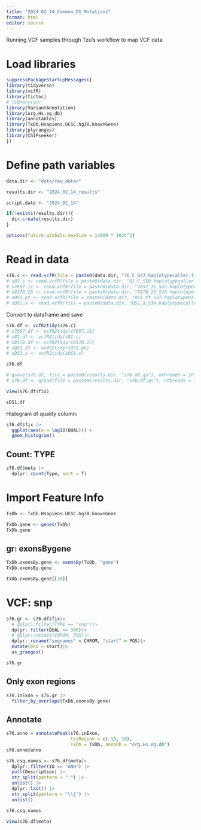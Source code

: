 ---
title: "2024_02_14_Common_DS_Mutations"
format: html
editor: source
---

Running VCF samples through Tzu's workflow to map VCF data.

# Load libraries

```{r}
suppressPackageStartupMessages({
library(tidyverse)
library(vcfR)
library(tictoc)
# library(qs)
library(VariantAnnotation)
library(org.Hs.eg.db)
library(annotables)
library(TxDb.Hsapiens.UCSC.hg38.knownGene)
library(plyranges)
library(ChIPseeker) 
})
```

# Define path variables

```{r}
data.dir <- "data/raw_data/"

results.dir <- "2024_02_14_results"

script.date <- "2024_02_14"

if(!exists(results.dir)){
  dir.create(results.dir)
}
```

```{r}
options(future.globals.maxSize = 14000 * 1024^2)
```

# Read in data

```{r}
s76.c <- read.vcfR(file = paste0(data.dir, "76_C_S47.haplotypecaller.filtered_snpEff.ann.vcf"))
# s81.c <- read.vcfR(file = paste0(data.dir, "81_C_S50.haplotypecaller.filtered_snpEff.ann.vcf"))
# s7657.11 <- read.vcfR(file = paste0(data.dir, "7657_11_S22.haplotypecaller.filtered_snpEff.ann.vcf"))
# s8178.25 <- read.vcfR(file = paste0(data.dir, "8178_25_S16.haplotypecaller.filtered_snpEff.ann.vcf"))
# sDS1.pt <- read.vcfR(file = paste0(data.dir, "DS1_Pt_S37.haplotypecaller.filtered_snpEff.ann.vcf"))
# sDS1.x <- read.vcfR(file = paste0(data.dir, "DS1_X_S34.haplotypecaller.filtered_snpEff.ann.vcf"))
```

Convert to dataframe and save

```{r}
s76.df <- vcfR2tidy(s76.c)
# s7657.df <- vcfR2tidy(s7657.11)
# s81.df <- vcfR2tidy(s81.c)
# s8178.df <- vcfR2tidy(s8178.25)
# sDS1.df <- vcfR2tidy(sDS1.pt)
# sDS1.x <- vcfR2tidy(sDS1.x)

s76.df

# qsave(s76.df, file = paste0(results.dir, "s76.df.qs"), nthreads = 10)
# s76.df <- qread(file = paste0(results.dir, "s76.df.qs"), nthreads = 10)
```

```{r}
View(s76.df$fix)

sDS1.df
```
Histogram of quality column:

```{r}
s76.df$fix |> 
  ggplot(aes(x = log10(QUAL))) +
  geom_histogram()
```

## Count: TYPE

```{r}
s76.df$meta |>
  dplyr::count(Type, sort = T)
```

# Import Feature Info

```{r}
TxDb <- TxDb.Hsapiens.UCSC.hg38.knownGene
```

```{r}
TxDb.gene <- genes(TxDb)
TxDb.gene
```

## gr: exonsBygene

```{r}
TxDb.exonsBy.gene <- exonsBy(TxDb, "gene")
TxDb.exonsBy.gene
```

```{r}
TxDb.exonsBy.gene[[10]]
```

# VCF: snp

```{r}
s76.gr <- s76.df$fix|>
  # dplyr::filter(TYPE == "snp")|>
  dplyr::filter(QUAL >= 300)|>
  # dplyr::select(CHROM, POS)|>
  dplyr::rename("seqnames" = CHROM, "start" = POS)|>
  mutate(end = start)|>
  as_granges()

s76.gr
```

## Only exon regions

```{r}
s76.inExon = s76.gr |> 
  filter_by_overlaps(TxDb.exonsBy.gene)
```

## Annotate

```{r}
s76.anno = annotatePeak(s76.inExon, 
                        tssRegion = c(-10, 10), 
                        TxDb = TxDb, annoDb = "org.Hs.eg.db")
s76.anno@anno
```

```{r}
s76.csq.names <- s76.df$meta|>
  dplyr::filter(ID == "ANN") |>
  pull(Description) |>
  str_split(pattern = ":") |>
  unlist() |>
  dplyr::last() |>
  str_split(pattern = "\\|") |>
  unlist()

s76.csq.names

View(s76.df$meta)
```
























